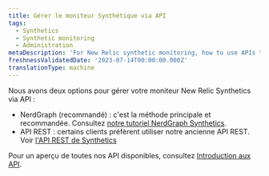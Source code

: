 ```yaml
---
title: Gérer le moniteur Synthétique via API
tags:
  - Synthetics
  - Synthetic monitoring
  - Administration
metaDescription: 'For New Relic synthetic monitoring, how to use APIs to manage monitors.'
freshnessValidatedDate: '2023-07-14T00:00:00.000Z'
translationType: machine
---
```


Nous avons deux options pour gérer votre moniteur New Relic Synthetics via API :

* NerdGraph (recommandé) : c'est la méthode principale et recommandée. Consultez [notre tutoriel NerdGraph Synthetics](/docs/apis/nerdgraph/examples/nerdgraph-synthetics-tutorial).
* API REST : certains clients préfèrent utiliser notre ancienne API REST. Voir [l'API REST de Synthetics](/docs/apis/synthetics-rest-api/monitor-examples/manage-synthetics-monitors-rest-api)

Pour un aperçu de toutes nos API disponibles, consultez [Introduction aux API](/docs/apis/getting-started/introduction-new-relic-apis).